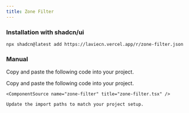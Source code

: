 ```yaml
---
title: Zone Filter
---
```


<ComponentPreview name="zone-filter-demo" />

### Installation with shadcn/ui

```package-install
npx shadcn@latest add https://laviecn.vercel.app/r/zone-filter.json
```

### Manual

Copy and paste the following code into your project.

<Steps>
  <Step>
    Copy and paste the following code into your project.

    <ComponentSource name="zone-filter" title="zone-filter.tsx" />

  </Step>
  <Step>

    Update the import paths to match your project setup.

  </Step>
</Steps>

